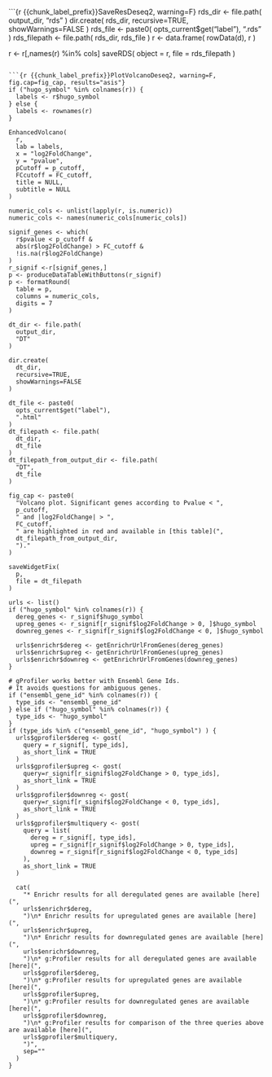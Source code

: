 <!--
This template needs 
* chunk_label_prefix
* d = dds
* r = res

It should be called from 
applyPostDeseq2Template()
-->

```{r {{chunk_label_prefix}}SaveResDeseq2, warning=F}
rds_dir <- file.path(
  output_dir,
  "rds"
)
dir.create(
  rds_dir,
  recursive=TRUE,
  showWarnings=FALSE
)
rds_file <- paste0(
  opts_current$get("label"),
  ".rds"
)
rds_filepath <- file.path(
  rds_dir,
  rds_file
)
r <- data.frame(
  rowData(d),
  r
)

r <- r[,names(r) %in% cols]
saveRDS(
  object = r,
  file = rds_filepath
)
```

```{r {{chunk_label_prefix}}PlotVolcanoDeseq2, warning=F, fig.cap=fig_cap, results="asis"}
if ("hugo_symbol" %in% colnames(r)) {
  labels <- r$hugo_symbol
} else {
  labels <- rownames(r)
}

EnhancedVolcano(
  r,
  lab = labels,
  x = "log2FoldChange",
  y = "pvalue",
  pCutoff = p_cutoff,
  FCcutoff = FC_cutoff,
  title = NULL,
  subtitle = NULL
)

numeric_cols <- unlist(lapply(r, is.numeric))
numeric_cols <- names(numeric_cols[numeric_cols])

signif_genes <- which(
  r$pvalue < p_cutoff &
  abs(r$log2FoldChange) > FC_cutoff &
  !is.na(r$log2FoldChange)
)
r_signif <-r[signif_genes,]
p <- produceDataTableWithButtons(r_signif)
p <- formatRound(
  table = p,
  columns = numeric_cols,
  digits = 7
)

dt_dir <- file.path(
  output_dir,
  "DT"
)

dir.create(
  dt_dir,
  recursive=TRUE,
  showWarnings=FALSE
)

dt_file <- paste0(
  opts_current$get("label"),
  ".html"
)
dt_filepath <- file.path(
  dt_dir,
  dt_file
)
dt_filepath_from_output_dir <- file.path(
  "DT",
  dt_file
)

fig_cap <- paste0(
  "Volcano plot. Significant genes according to Pvalue < ",
  p_cutoff,
  " and |log2FoldChange| > ",
  FC_cutoff,
  " are highlighted in red and available in [this table](",
  dt_filepath_from_output_dir,
  ")."
)

saveWidgetFix(
  p,
  file = dt_filepath
)

urls <- list()
if ("hugo_symbol" %in% colnames(r)) {
  dereg_genes <- r_signif$hugo_symbol
  upreg_genes <- r_signif[r_signif$log2FoldChange > 0, ]$hugo_symbol
  downreg_genes <- r_signif[r_signif$log2FoldChange < 0, ]$hugo_symbol

  urls$enrichr$dereg <- getEnrichrUrlFromGenes(dereg_genes)
  urls$enrichr$upreg <- getEnrichrUrlFromGenes(upreg_genes)
  urls$enrichr$downreg <- getEnrichrUrlFromGenes(downreg_genes)
}

# gProfiler works better with Ensembl Gene Ids.
# It avoids questions for ambiguous genes.
if ("ensembl_gene_id" %in% colnames(r)) {
  type_ids <- "ensembl_gene_id"
} else if ("hugo_symbol" %in% colnames(r)) {
  type_ids <- "hugo_symbol"
}
if (type_ids %in% c("ensembl_gene_id", "hugo_symbol") ) {
  urls$gprofiler$dereg <- gost(
    query = r_signif[, type_ids],
    as_short_link = TRUE
  )
  urls$gprofiler$upreg <- gost(
    query=r_signif[r_signif$log2FoldChange > 0, type_ids],
    as_short_link = TRUE
  )
  urls$gprofiler$downreg <- gost(
    query=r_signif[r_signif$log2FoldChange < 0, type_ids],
    as_short_link = TRUE
  )
  urls$gprofiler$multiquery <- gost(
    query = list(
      dereg = r_signif[, type_ids],
      upreg = r_signif[r_signif$log2FoldChange > 0, type_ids],
      downreg = r_signif[r_signif$log2FoldChange < 0, type_ids]
    ),
    as_short_link = TRUE
  )

  cat(
    "* Enrichr results for all deregulated genes are available [here](",
    urls$enrichr$dereg,
    ")\n* Enrichr results for upregulated genes are available [here](",
    urls$enrichr$upreg,
    ")\n* Enrichr results for downregulated genes are available [here](",
    urls$enrichr$downreg,
    ")\n* g:Profiler results for all deregulated genes are available [here](",
    urls$gprofiler$dereg,
    ")\n* g:Profiler results for upregulated genes are available [here](",
    urls$gprofiler$upreg,
    ")\n* g:Profiler results for downregulated genes are available [here](",
    urls$gprofiler$downreg,
    ")\n* g:Profiler results for comparison of the three queries above are available [here](",
    urls$gprofiler$multiquery,
    ")",
    sep=""
  )
}
```
